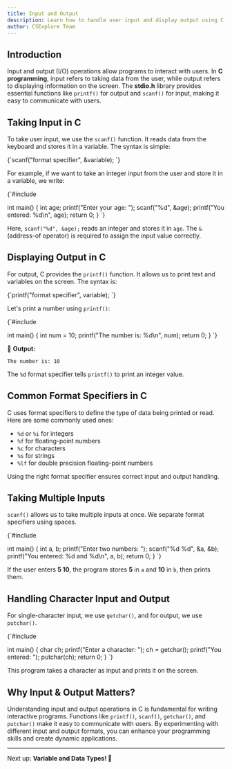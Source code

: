 ```yaml
---
title: Input and Output
description: Learn how to handle user input and display output using C programming.
author: CSExplore Team
---
```


## **Introduction**

Input and output (I/O) operations allow programs to interact with users. In **C programming**, input refers to taking data from the user, while output refers to displaying information on the screen. The **stdio.h** library provides essential functions like `printf()` for output and `scanf()` for input, making it easy to communicate with users.

## **Taking Input in C**

To take user input, we use the `scanf()` function. It reads data from the keyboard and stores it in a variable. The syntax is simple:

<CodeBlock language="c">
  {`scanf("format specifier", &variable);
`}
</CodeBlock>

For example, if we want to take an integer input from the user and store it in a variable, we write:

<CodeBlock language="c">
{`#include <stdio.h>

int main() {
int age;
printf("Enter your age: ");
scanf("%d", &age);
printf("You entered: %d\\n", age);
return 0;
}
`}

</CodeBlock>

Here, `scanf("%d", &age);` reads an integer and stores it in `age`. The `&` (address-of operator) is required to assign the input value correctly.

## **Displaying Output in C**

For output, C provides the `printf()` function. It allows us to print text and variables on the screen. The syntax is:

<CodeBlock language="c">
  {`printf("format specifier", variable);
`}
</CodeBlock>

Let's print a number using `printf()`:

<CodeBlock language="c">
{`#include <stdio.h>

int main() {
int num = 10;
printf("The number is: %d\\n", num);
return 0;
}
`}

</CodeBlock>

📌 **Output:**

```
The number is: 10
```

The `%d` format specifier tells `printf()` to print an integer value.

## **Common Format Specifiers in C**

C uses format specifiers to define the type of data being printed or read. Here are some commonly used ones:

- `%d` or `%i` for integers
- `%f` for floating-point numbers
- `%c` for characters
- `%s` for strings
- `%lf` for double precision floating-point numbers

Using the right format specifier ensures correct input and output handling.

## **Taking Multiple Inputs**

`scanf()` allows us to take multiple inputs at once. We separate format specifiers using spaces.

<CodeBlock language="c">
{`#include <stdio.h>

int main() {
int a, b;
printf("Enter two numbers: ");
scanf("%d %d", &a, &b);
printf("You entered: %d and %d\\n", a, b);
return 0;
}
`}

</CodeBlock>

If the user enters **5 10**, the program stores **5** in `a` and **10** in `b`, then prints them.

## **Handling Character Input and Output**

For single-character input, we use `getchar()`, and for output, we use `putchar()`.

<CodeBlock language="c">
{`#include <stdio.h>

int main() {
char ch;
printf("Enter a character: ");
ch = getchar();
printf("You entered: ");
putchar(ch);
return 0;
}
`}

</CodeBlock>

This program takes a character as input and prints it on the screen.

## **Why Input & Output Matters?**

Understanding input and output operations in C is fundamental for writing interactive programs. Functions like `printf()`, `scanf()`, `getchar()`, and `putchar()` make it easy to communicate with users. By experimenting with different input and output formats, you can enhance your programming skills and create dynamic applications.

---

Next up: **Variable and Data Types! 🚀**
